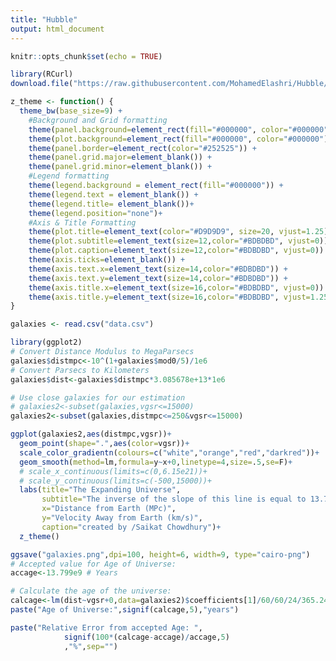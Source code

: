 ```yaml
---
title: "Hubble"
output: html_document
---
```


```r
knitr::opts_chunk$set(echo = TRUE)
```


```r
library(RCurl)
download.file("https://raw.githubusercontent.com/MohamedElashri/Hubble/main/data.csv",destfile="data.csv",method="libcurl")

```
```r
z_theme <- function() {
  theme_bw(base_size=9) +
    #Background and Grid formatting
    theme(panel.background=element_rect(fill="#000000", color="#000000")) +
    theme(plot.background=element_rect(fill="#000000", color="#000000")) +
    theme(panel.border=element_rect(color="#252525")) +
    theme(panel.grid.major=element_blank()) +
    theme(panel.grid.minor=element_blank()) +
    #Legend formatting
    theme(legend.background = element_rect(fill="#000000")) +
    theme(legend.text = element_blank()) +
    theme(legend.title= element_blank())+
    theme(legend.position="none")+
    #Axis & Title Formatting
    theme(plot.title=element_text(color="#D9D9D9", size=20, vjust=1.25)) +
    theme(plot.subtitle=element_text(size=12,color="#BDBDBD", vjust=0)) +
    theme(plot.caption=element_text(size=12,color="#BDBDBD", vjust=0)) +
    theme(axis.ticks=element_blank()) +
    theme(axis.text.x=element_text(size=14,color="#BDBDBD")) +
    theme(axis.text.y=element_text(size=14,color="#BDBDBD")) +
    theme(axis.title.x=element_text(size=16,color="#BDBDBD", vjust=0)) +
    theme(axis.title.y=element_text(size=16,color="#BDBDBD", vjust=1.25))
}

```

```r
galaxies <- read.csv("data.csv")

```

```r
library(ggplot2)
# Convert Distance Modulus to MegaParsecs
galaxies$distmpc<-10^(1+galaxies$mod0/5)/1e6
# Convert Parsecs to Kilometers
galaxies$dist<-galaxies$distmpc*3.085678e+13*1e6

```

```r
# Use close galaxies for our estimation
# galaxies2<-subset(galaxies,vgsr<=15000)
galaxies2<-subset(galaxies,distmpc<=250&vgsr<=15000)

ggplot(galaxies2,aes(distmpc,vgsr))+
  geom_point(shape=".",aes(color=vgsr))+
  scale_color_gradientn(colours=c("white","orange","red","darkred"))+
  geom_smooth(method=lm,formula=y~x+0,linetype=4,size=.5,se=F)+
  # scale_x_continuous(limits=c(0,6.15e21))+
  # scale_y_continuous(limits=c(-500,15000))+
  labs(title="The Expanding Universe",
       subtitle="The inverse of the slope of this line is equal to 13.77 billion years",
       x="Distance from Earth (MPc)",
       y="Velocity Away from Earth (km/s)",
       caption="created by /Saikat Chowdhury")+
  z_theme()

```


```r
ggsave("galaxies.png",dpi=100, height=6, width=9, type="cairo-png")
# Accepted value for Age of Universe:
accage<-13.799e9 # Years

```

```r
# Calculate the age of the universe:
calcage<-lm(dist~vgsr+0,data=galaxies2)$coefficients[1]/60/60/24/365.24
paste("Age of Universe:",signif(calcage,5),"years")

paste("Relative Error from accepted Age: ",
            signif(100*(calcage-accage)/accage,5)
            ,"%",sep="")

```

